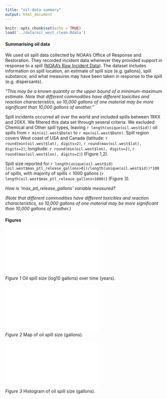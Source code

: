 ```yaml
---
title: "oil-data-summary"
output: html_document
---
```


```r
knitr::opts_chunk$set(echo = TRUE)
load('../data/oil_west_clean.Rdata')
```

#### Summarising oil data

We used oil spill data collected by NOAA’s Office of Response and Restoration. They recorded incident data whenever they provided support in response to a spill ([NOAA's Raw Incident Data](https://incidentnews.noaa.gov/raw/index)). The dataset includes information on spill location, an estimate of spill size (e.g. gallons), spill substance, and what measures may have been taken in response to the spill (e.g. dispersants). 

*"This may be a known quantity or the upper bound of a minimum-maximum estimate. Note that different commodities have different toxicities and reaction characteristics, so 10,000 gallons of one material may be more significant than 10,000 gallons of another."*

Spill incidents occurred all over the world and included spills between 19XX and 20XX. We filtered this data set through several criteria. We excluded Chemical and Other spill types, leaving `r length(unique(oil.west$id))` oil spills from `r min(oil.west$Date)` to `r max(oil.west$Date)`. Spill region covers West coast of USA and Canada (latitude: `r round(min(oil.west$lat), digits=2)`, `r round(max(oil.west$lat), digits=2)`; longitude: `r round(min(oil.west$lon), digits=2)`, `r round(max(oil.west$lon), digits=2)`) (Figure 1,2).

Spill size reported for `r length(unique(oil.west$id)[oil.west$max_ptl_release_gallons>0])/length(unique(oil.west$id))*100` of spills, with majority of spills < 1000 gallons (`r length(oil.west$max_ptl_release_gallons<1000)`) (Figure 3).

*How is 'max_ptl_release_gallons' variable measured?*

*(Note that different commodities have different toxicities and reaction characteristics, so 10,000 gallons of one material may be more significant than 10,000 gallons of another.)*


#### Figures

![](../figures/oil_spills_overtime.pdf)  
*Figure 1* Oil spill size (log10 gallons) over time (years).

![](../figures/oil_map_spillsize.pdf)  
*Figure 2* Map of oil spill size (gallons).

![](../figures/oil_spills_histogram.pdf)  
*Figure 3* Histogram of oil spill size (gallons).


